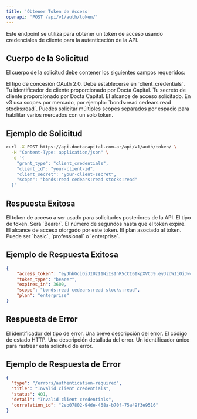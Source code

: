 ```yaml
---
title: 'Obtener Token de Acceso'
openapi: 'POST /api/v1/auth/token/'
---
```


<Note>
  Este endpoint se utiliza para obtener un token de acceso usando credenciales de cliente para la autenticación de la API.
</Note>

## Cuerpo de la Solicitud

El cuerpo de la solicitud debe contener los siguientes campos requeridos:

<ParamField body="grant_type" type="string" required>
  El tipo de concesión OAuth 2.0. Debe establecerse en `client_credentials`.
</ParamField>

<ParamField body="client_id" type="string" required>
  Tu identificador de cliente proporcionado por Docta Capital.
</ParamField>

<ParamField body="client_secret" type="string" required>
  Tu secreto de cliente proporcionado por Docta Capital.
</ParamField>

<ParamField body="scope" type="string" required>
  El alcance de acceso solicitado. En v3 usa scopes por mercado, por ejemplo: `bonds:read cedears:read stocks:read`.
  
  <Tip>
  Puedes solicitar múltiples scopes separados por espacio para habilitar varios mercados con un solo token.
  </Tip>
</ParamField>

## Ejemplo de Solicitud

```bash
curl -X POST https://api.doctacapital.com.ar/api/v1/auth/token/ \
  -H "Content-Type: application/json" \
  -d '{
    "grant_type": "client_credentials",
    "client_id": "your-client-id",
    "client_secret": "your-client-secret",
    "scope": "bonds:read cedears:read stocks:read"
  }'
```

## Respuesta Exitosa

<ResponseField name="access_token" type="string">
  El token de acceso a ser usado para solicitudes posteriores de la API.
</ResponseField>

<ResponseField name="token_type" type="string">
  El tipo de token. Será `Bearer`.
</ResponseField>

<ResponseField name="expires_in" type="integer">
  El número de segundos hasta que el token expire.
</ResponseField>

<ResponseField name="scope" type="string">
  El alcance de acceso otorgado por este token.
</ResponseField>

<ResponseField name="plan" type="string">
  El plan asociado al token. Puede ser `basic`, `professional` o `enterprise`.
</ResponseField>

## Ejemplo de Respuesta Exitosa

```json
{
    "access_token": "eyJhbGciOiJIUzI1NiIsInR5cCI6IkpXVCJ9.eyJzdWIiOiJwcm9kLWJhc3Rpb24tMDAxIiwiY2xpZW50X2lkIjoicHJvZC1iYXN0aW9uLTAwMSIsInNjb3BlcyI6WyJtYXJrZXRfZGF0YTpyZWFkIl0sInBsYW4iOiJlbnRlcnByaXNlIiwidG9rZW5fdHlwZSI6ImJlYXJlciIsImV4cCI6MTc1NzQ1Njg5OSwiaWF0IjoxNzU3NDUzMjk5fQ.zbvaoJLRwXFgW0aYG3DiZQM3p_4BZ3SNWj1mZEtN9wU",
    "token_type": "bearer",
    "expires_in": 3600,
    "scope": "bonds:read cedears:read stocks:read",
    "plan": "enterprise"
}
```

## Respuesta de Error

<ResponseField name="type" type="string">
  El identificador del tipo de error.
</ResponseField>

<ResponseField name="title" type="string">
  Una breve descripción del error.
</ResponseField>

<ResponseField name="status" type="integer">
  El código de estado HTTP.
</ResponseField>

<ResponseField name="detail" type="string">
  Una descripción detallada del error.
</ResponseField>

<ResponseField name="correlation_id" type="string">
  Un identificador único para rastrear esta solicitud de error.
</ResponseField>

## Ejemplo de Respuesta de Error

```json
{
  "type": "/errors/authentication-required",
  "title": "Invalid client credentials",
  "status": 401,
  "detail": "Invalid client credentials",
  "correlation_id": "2eb07802-94de-468a-b70f-75a49f3e9516"
}
```
